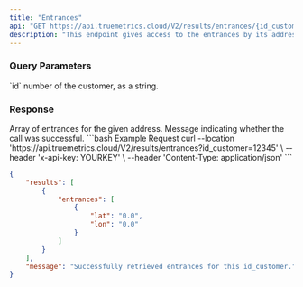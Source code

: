 ```yaml
---
title: "Entrances"
api: "GET https://api.truemetrics.cloud/V2/results/entrances/{id_customer}"
description: "This endpoint gives access to the entrances by its address. "
---
```


### Query Parameters

<ParamField query="id_customer" type="string">
  `id` number of the customer, as a string.
</ParamField>

<ParamField header="Content-Type" type="string" initialValue='application/json' >
</ParamField>
<ParamField header="x-api-key" type="string" initialValue='MSgcfnGu0p3E2KhFwTP3N5NSrCSXm54U6DI0PW51' >
</ParamField>

### Response

<ResponseField name="results" type="array">
  Array of entrances for the given address.
</ResponseField>

<ResponseField name="message" type="string">
  Message indicating whether the call was successful.
</ResponseField>

<RequestExample>
```bash Example Request
curl --location 'https://api.truemetrics.cloud/V2/results/entrances?id_customer=12345' \
--header 'x-api-key: YOURKEY' \
--header 'Content-Type: application/json'
```
</RequestExample>

<ResponseExample>

```json Response
{
    "results": [
        {
            "entrances": [
                {
                    "lat": "0.0",
                    "lon": "0.0"
                }
            ]
        }
    ],
    "message": "Successfully retrieved entrances for this id_customer."
}
```
</ResponseExample>
